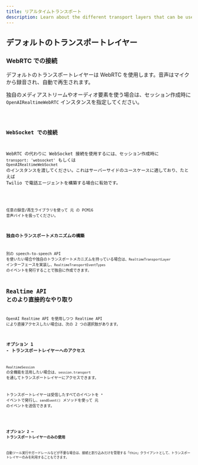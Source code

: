 ```yaml
---
title: リアルタイムトランスポート
description: Learn about the different transport layers that can be used with Realtime Agents.
---
```




## デフォルトのトランスポートレイヤー

### WebRTC での接続

デフォルトのトランスポートレイヤーは WebRTC を使用します。音声はマイクから録音され、自動で再生されます。

独自のメディアストリームやオーディオ要素を使う場合は、セッション作成時に `OpenAIRealtimeWebRTC` インスタンスを指定してください。

<Code lang="typescript" code={customWebRTCTransportExample} />

### WebSocket での接続

WebRTC の代わりに WebSocket 接続を使用するには、セッション作成時に `transport: 'websocket'` もしくは `OpenAIRealtimeWebSocket` のインスタンスを渡してください。これはサーバーサイドのユースケースに適しており、たとえば Twilio で電話エージェントを構築する場合に有効です。

<Code lang="typescript" code={websocketSessionExample} />

任意の録音/再生ライブラリを使って 元 の PCM16 音声バイトを扱ってください。

### 独自のトランスポートメカニズムの構築

別の speech-to-speech API を使いたい場合や独自のトランスポートメカニズムを持っている場合は、`RealtimeTransportLayer` インターフェースを実装し、`RealtimeTransportEventTypes` のイベントを発行することで独自に作成できます。

## Realtime API とのより直接的なやり取り

OpenAI Realtime API を使用しつつ Realtime API により直接アクセスしたい場合は、次の 2 つの選択肢があります。

### オプション 1 - トランスポートレイヤーへのアクセス

`RealtimeSession` の全機能を活用したい場合は、`session.transport` を通してトランスポートレイヤーにアクセスできます。

トランスポートレイヤーは受信したすべてのイベントを `*` イベントで発行し、`sendEvent()` メソッドを使って 元 のイベントを送信できます。

<Code lang="typescript" code={transportEventsExample} />

### オプション 2 — トランスポートレイヤーのみの使用

自動ツール実行やガードレールなどが不要な場合は、接続と割り込みだけを管理する「thin」クライアントとして、トランスポートレイヤーのみを利用することもできます。

<Code lang="typescript" code={thinClientExample} />
